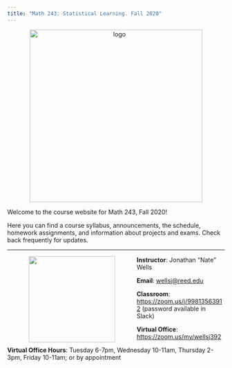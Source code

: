 ```yaml
---
title: "Math 243: Statistical Learning. Fall 2020"
---
```


<p style="text-align:center;">  <img    src ="img/logo.png" alt = "logo" title="stat learning" width = "400"   />  </p>
Welcome to the course website for Math 243, Fall 2020! 

Here you can find a course syllabus, announcements, the schedule, homework assignments, and information about projects and exams. Check back frequently for updates.


****************************************


<img align="left"  src="img/wells-jonathan.jpg" width = "200" style = "margin:0px 50px">

**Instructor**: Jonathan "Nate" Wells

**Email**: <wellsj@reed.edu>

**Classroom**: <https://zoom.us/j/99813563912> (password available in Slack)

**Virtual Office**: <https://zoom.us/my/wellsj392>

**Virtual Office Hours**: Tuesday 6-7pm, Wednesday 10-11am, Thursday 2-3pm, Friday 10-11am; or by appointment